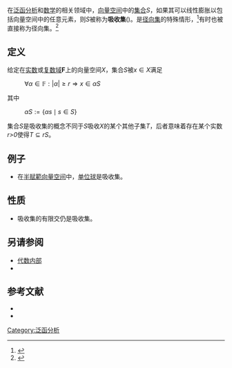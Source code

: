 在[[泛函分析|泛函分析]]和[[数学|数学]]的相关领域中，[[向量空间|向量空间]]中的[[集合_(数学)|集合]]''S''，如果其可以线性膨胀以包括向量空间中的任意元素，则''S''被称为'''吸收集'''({{lang-en|Absorbing set}})。是[[径向集|径向集]]的特殊情形，<ref>{{cite journal|title=Coherent Risk Measures, Valuation Bounds, and (<math>\mu,\rho</math>)-Portfolio Optimization|first1=Stefan|last1=Jaschke|first2=Uwe|last2=Küchler|year=2000}}</ref>有时也被直接称为径向集。<ref>{{cite book | last = Schaefer | first = Helmuth H. <!-- | authorlink = Helmuth Schaefer --> | year = 1971 | title = Topological vector spaces | series=[[Graduate_Texts_in_Mathematics|GTM]] | volume=3 | publisher = Springer-Verlag | location = New York | isbn = 0-387-98726-6}}</ref>

== 定义 ==
<span>给定在[[实数|实数]]或[[复数_(数学)|复数]][[域_(數學)|域]]</span>'''F'''上的向量空间''X''，集合''S''被<math>x\in X</math>满足
: <math>\forall \alpha \in \mathbb{F} : \vert \alpha \vert \ge r \Rightarrow x \in \alpha S</math>
其中
: <math>\alpha S := \{ \alpha s \mid s \in S\}</math>
<span>集合''S''是吸收集的概念不同于''S''吸收''X''的某个其他子集''T''，后者意味着存在某个实数</span>''r>0''使得<math>T \subseteq r S</math>。

== 例子 ==
* 在[[賦範向量空間|半赋範向量空间]]中，[[单位球面|单位球]]是吸收集。

== 性质 ==
* 吸收集的有限交仍是吸收集。

== 另请参阅 ==
* [[代数内部|代数内部]]
* {{link-en|有界集 (拓扑向量空间)|Bounded set (topological vector space)}}

== 参考文献 ==
{{reflist}}
* {{Cite book|title=Topological vector spaces|last=Robertson|first=A.P.|last2=W.J. Robertson|publisher=[[Cambridge_University_Press|Cambridge University Press]]|year=1964|series=Cambridge Tracts in Mathematics|volume=53|page=4}}
* {{Cite book|title=Topological vector spaces|last=Schaefer|first=Helmut H.|publisher=Springer-Verlag|year=1971|isbn=0-387-98726-6|series=[[Graduate_Texts_in_Mathematics|GTM]]|volume=3|location=New York|page=11}}
[[Category:泛函分析|Category:泛函分析]]
{{泛函分析}}